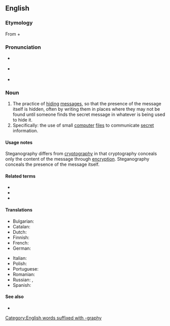 ==English==

===Etymology===
{{root|en|ine-pro|*(s)teg- (cover)}}
From {{etyl|grc|en}} {{m|grc|στεγανός||cover, roof}} + {{m|grc|γράφω||I write}}

===Pronunciation===
* {{a|UK}} {{IPA|en|/ˌstɛɡ.ənˈɒɡ.ɹə.fi/}}
* {{a|US}} {{IPA|en|/ˌstɛ.ɡʌnˈɔ.ɡɹʌ.fi/}}
* {{audio|en|en-us-steganography.ogg|Audio (US)}}

===Noun===
{{wikipedia}}
{{en-noun|-}}

# The practice of [[hiding]] [[message]]s, so that the presence of the message itself is hidden, often by writing them in places where they may not be found until someone finds the secret message in whatever is being used to hide it.
# Specifically: the use of small [[computer]] [[file]]s to communicate [[secret]] information.

====Usage notes====
Steganography differs from [[cryptography]] in that cryptography conceals only the content of the message through [[encryption]]. Steganography conceals the presence of the message itself.

====Related terms====
* {{l|en|steganalyst}}
* {{l|en|steganographic}}
* {{l|en|steganographer}}

====Translations====
{{trans-top|steganography}}
* Bulgarian: {{t|bg|стеганография|f}}
* Catalan: {{t|ca|esteganografia|f}}
* Dutch: {{t+|nl|steganografie|f}}
* Finnish: {{t|fi|steganografia}}
* French: {{t+|fr|stéganographie|f}}
* German: {{t+|de|Steganographie|f}}
{{trans-mid}}
* Italian: {{t|it|steganografia|f}}
* Polish: {{t|pl|steganografia|f}}
* Portuguese: {{t|pt|esteganografia|f}}
* Romanian: {{t|ro|steganografie|f}}
* Russian: {{t+|ru|стеганогра́фия|f}}, {{t+|ru|та́йнопись|f}}
* Spanish: {{t|es|esteganografía|f}}
{{trans-bottom}}

====See also====
* {{l|en|cryptography}}

[[Category:English words suffixed with -graphy]]